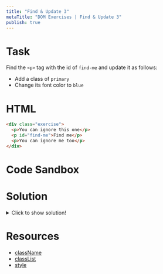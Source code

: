 ```yaml
---
title: "Find & Update 3"
metaTitle: "DOM Exercises | Find & Update 3"
publish: true
---
```


# Task

Find the `<p>` tag with the id of `find-me` and update it as follows:

- Add a class of `primary`
- Change its font color to `blue`

# HTML

```html
<div class="exercise">
  <p>You can ignore this one</p>
  <p id="find-me">Find me</p>
  <p>You can ignore me too</p>
</div>
```

# Code Sandbox
<Sandbox src="/dom-03" />

# Solution

<details>
  <summary>Click to show solution!</summary>

```javascript
const pTag = document.querySelector("#find-me")
pTag.style.color = "blue"
pTag.className = "primary"
```

</details>

# Resources

- [className](https://developer.mozilla.org/en-US/docs/Web/API/Element/className)
- [classList](https://developer.mozilla.org/en-US/docs/Web/API/Element/classList)
- [style](https://developer.mozilla.org/en-US/docs/Web/API/ElementCSSInlineStyle/style)
